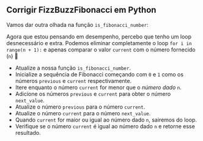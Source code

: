
## Corrigir FizzBuzzFibonacci em Python

Vamos dar outra olhada na função `is_fibonacci_number`:

<IsFibonacciNumberCode />

Agora que estou pensando em desempenho, percebo que tenho um loop desnecessário e extra.
Podemos eliminar completamente o loop `for i in range(n + 1):` e
apenas comparar o valor `current` com o número fornecido (`n`) 🤦

<IsFibonacciNumberFixCode />

- Atualize a nossa função `is_fibonacci_number`.
- Inicialize a sequência de Fibonacci começando com `0` e `1` como os números `previous` e `current` respectivamente.
- Itere enquanto o número `current` for menor que o _número dado_ `n`.
- Adicione os números `previous` e `current` para obter o número `next_value`.
- Atualize o número `previous` para o número `current`.
- Atualize o número `current` para o número `next_value`.
- Quando `current` for maior ou igual ao número dado `n`, sairemos do loop.
- Verifique se o número `current` é igual ao número dado `n` e retorne esse resultado.